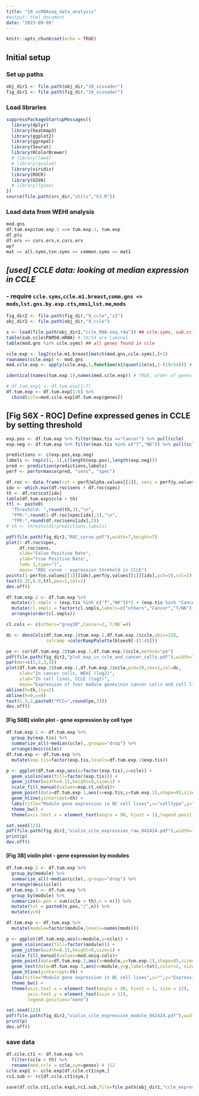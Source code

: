 ```yaml
---
title: "10_scRNAseq_data_analysis"
#output: html_document
date: "2023-09-09"
---
```


```r
knitr::opts_chunk$set(echo = TRUE)
```

## Initial setup
### Set up paths
```r
obj_dir1 <- file.path(obj_dir,"10_visvader")
fig_dir1 <- file.path(fig_dir,"10_visvader")
```
### Load libraries
```r
suppressPackageStartupMessages({
  library(dplyr)
  library(heatmap3)
  library(ggplot2)
  library(ggrepel)
  library(Seurat)
  library(RColorBrewer)
  # library(lme4)
  # library(qvalue)
  library(viridis)
  library(ROCR)
  library(GSVA)
  # library(fgsea)
})
source(file.path(src_dir,"utils","h3.R"))
```

### Load data from WEHI analysis

```r
mod.gns
df.tum.exp$tum.exp.1 =>> tum.exp.1, tum.exp
df.pts
df.ers => cors.ers,v.cors.ers
wp?
mat => all.syms,txn.syms => common.syms => mat1
```

## ***[used] CCLE data: looking at median expression in CCLE ***
### - require `ccle.syms`,`ccle.m1.breast`,`comm.gns <= mods`,`lst.gns.by.exp.cts`,`nms1`,`lst.me`,`mods`

```r
fig_dir2 <- file.path(fig_dir,"9_ccle","v2")
obj_dir2 <- file.path(obj_dir,"9_ccle")
```

```r
x <- load(file.path(obj_dir2,"ccle_RNA-seq.rda")) ## ccle.syms, sub.ccle, ccle.m1.breast
table(sub.ccle$PAM50.mRNA) # 19/54 are Luminal
table(mod.gns %in% ccle.syms) ## all genes found in ccle

ccle.exp <- log2(ccle.m1.breast[match(mod.gns,ccle.syms),]+1)
rownames(ccle.exp) <- mod.gns
med.ccle.exp <- apply(ccle.exp,1,function(x1)quantile(x1,1-(19/54))) # 64.8 percentile - representative expression in CCLE cell lines
```

```r
identical(names(tum.exp.1),names(med.ccle.exp)) # TRUE, order of genes in WEHI and CCLE are identical

# df.tum.exp1 <- df.tum.exp[1:7]
df.tum.exp <- df.tum.exp[1:6] %>%
  cbind(ccle=med.ccle.exp[df.tum.exp$genes])
```

## [Fig S6X - ROC] Define expressed genes in CCLE by setting threshold

```r
exp.pos <- df.tum.exp %>% filter(max.tis =="Cancer") %>% pull(ccle)
exp.neg <- df.tum.exp %>% filter(max.tis %in% c("T","NK")) %>% pull(ccle)

predictions <- c(exp.pos,exp.neg)
labels <- rep(c(1,-1),c(length(exp.pos),length(exp.neg)))
pred <- prediction(predictions,labels)
perf <- performance(pred, "sens", "spec")

df.roc <- data.frame(cut = perf@alpha.values[[1]], sens = perf@y.values[[1]], spec = perf@x.values[[1]])
idx <- which.max(df.roc$sens + df.roc$spec)
th <- df.roc$cut[idx]
table(df.tum.exp$ccle > th)
ttl <- paste0(
  "Threshold: ",round(th,3),"\n",
  "FPR:",round(1-df.roc$spec[idx],2),"\n",
  "TPR:",round(df.roc$sens[idx],2))
# th <- threshold1(predictions,labels)

pdf(file.path(fig_dir2,"ROC_curve.pdf"),width=7,height=7)
plot(1-df.roc$spec,
     df.roc$sens,
     xlab="False Positive Rate",
     ylab="True Positive Rate",
     lwd= 3,type="l",
     main= "ROC curve - expression threhold in CCLE")
points(1-perf@x.values[[1]][idx],perf@y.values[[1]][idx],pch=19,col=2)
text(0.25,0.9,ttl,pos=1,col=2)
dev.off()
```

```r
df.tum.exp.2 <- df.tum.exp %>%
  mutate(cl.smpls = (exp.tis %in% c("T","NK"))*2 + (exp.tis %in% "Cancer")*1 + 1) %>%
  mutate(cl.smpls = factor(cl.smpls,labels=c("others","Cancer","T/NK"))) %>%
  arrange(order(cl.smpls))

cl.cols <- c(others="grey20",Cancer=2,`T/NK`=4)

dc <- densCols(df.tum.exp.2$tum.exp.1,df.tum.exp.2$ccle,nbin=128,
               colramp =colorRampPalette(blues9[-(1:4)]))

pe <- cor(df.tum.exp.2$tum.exp.1,df.tum.exp.2$ccle,method="pe")
pdf(file.path(fig_dir2,"plot_exp_in_ccle_and_cancer_cells.pdf"),width=7,height=7)
par(mar=c(5,5,3,3))
plot(df.tum.exp.2$tum.exp.1,df.tum.exp.2$ccle,pch=20,cex=1,col=dc,
     xlab="In cancer cells, WEHI (log2)",
     ylab="In cell lines, CCLE (log2)",
     main="Expression of four module genes\nin cancer cells and cell lines")
abline(h=th,lty=2)
abline(h=0,v=0)
text(1.5,2,paste0("PCC=",round(pe,2)))
dev.off()

```

#### [Fig S6B] violin plot - gene expression by cell type
```r
df.tum.exp.1 <- df.tum.exp %>%
  group_by(exp.tis) %>%
  summarize_all(~median(ccle),.groups="drop") %>%
  arrange(desc(ccle))
df.tum.exp <- df.tum.exp %>%
  mutate(exp.tis=factor(exp.tis,levels=df.tum.exp.1$exp.tis))

p <- ggplot(df.tum.exp,aes(x=factor(exp.tis),y=ccle)) +
  geom_violin(aes(fill=factor(exp.tis))) +
  geom_jitter(width=0.15,height=0,size=1) +
  scale_fill_manual(values=exp.ct.cols1)+
  geom_point(data=df.tum.exp.1,aes(x=exp.tis,y=tum.exp.1),shape=95,size=10) +
  geom_hline(yintercept=th) +
  labs(title="Module gene expression in BC cell lines",x="celltype",y="Expression in BC cell lines") +
  theme_bw() +
  theme(axis.text.x = element_text(angle = 90, hjust = 1),legend.position="none")

set.seed(123)
pdf(file.path(fig_dir2,"violin_ccle_expression_raw_042424.pdf"),width=7,height=7)
print(p)
dev.off()
```

#### [Fig 3B] violin plot - gene expression by modules
```r
df.tum.exp.2 <- df.tum.exp %>%
  group_by(module) %>%
  summarize_all(~median(ccle),.groups="drop") %>%
  arrange(desc(ccle))
df.tum.exp.3 <- df.tum.exp %>%
  group_by(module) %>%
  summarize(n.pos = sum(ccle > th),n = n()) %>%
  mutate(txt = paste0(n.pos,"/",n)) %>%
  mutate(y=9)

df.tum.exp <- df.tum.exp %>% 
  mutate(module=factor(module,levels=names(mods)))

p <- ggplot(df.tum.exp,aes(x=module,y=ccle)) +
  geom_violin(aes(fill=factor(module))) +
  geom_jitter(width=0.15,height=0,size=1) +
  scale_fill_manual(values=mod.uniq.cols)+
  geom_point(data=df.tum.exp.2,aes(x=module,y=tum.exp.1),shape=95,size=10) +
  geom_text(data=df.tum.exp.3,aes(x=module,y=y,label=txt),color=2, size=6) +
  geom_hline(yintercept=th) +
  labs(title="Module gene expression in BC cell lines",x="",y="Expression in BC cell lines (log2)") +
  theme_bw() +
  theme(axis.text.x = element_text(angle = 90, hjust = 1, size = 12),
        axis.text.y = element_text(size = 12),
        legend.position="none")

set.seed(123)
pdf(file.path(fig_dir2,"violin_ccle_expression_module_042424.pdf"),width=4,height=7)
print(p)
dev.off()
```

### save data 
```r
df.ccle.ct1 <- df.tum.exp %>% 
  filter(ccle > th) %>%
  rename(med.ccle = ccle,sym=genes) # 152
ccle.exp1 <- ccle.exp[df.ccle.ct1$sym,]
rc1.sub <- rc[df.ccle.ct1$sym,]

save(df.ccle.ct1,ccle.exp1,rc1.sub,file=file.path(obj_dir1,"ccle_expressed_genes_042424.rda"))
```


